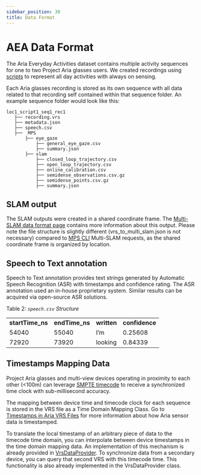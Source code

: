 ```yaml
---
sidebar_position: 30
title: Data Format
---
```


# AEA Data Format

The Aria Everyday Activities dataset contains multiple activity sequences for one to two Project Aria glasses users. We created recordings using [scripts](aea_scripts.mdx) to represent all day activities with always on sensing.

Each Aria glasses recording is stored as its own sequence with all data related to that recording self contained within that sequence folder. An example sequence folder would look like this:

```
loc1_script1_seq1_rec1
   ├── recording.vrs
   ├── metadata.json
   ├── speech.csv
   ├──  MPS
       ├── eye_gaze
           ├── general_eye_gaze.csv
           ├── summary.json
       ├── slam
           ├── closed_loop_trajectory.csv
           ├── open_loop_trajectory.csv
           ├── online_calibration.csv
           ├── semidense_observations.csv.gz
           ├── semidense_points.csv.gz
           ├── summary.json

```

## SLAM output
The SLAM outputs were created in a shared coordinate frame. The [Multi-SLAM data format page](/data_formats/mps/slam/mps_multi_slam.mdx) contains more information about this output. Please note the file structure is slightly different (vrs_to_multi_slam.json is not necessary) compared to [MPS CLI](/ARK/mps/request_mps/mps_cli.mdx) Multi-SLAM requests, as the shared coordinate frame is organized by location.

## Speech to Text annotation

Speech to Text annotation provides text strings generated by Automatic Speech Recognition (ASR) with timestamps and confidence rating. The ASR annotation used an in-house proprietary system. Similar results can be acquired via open-source ASR solutions.

Table 2: <em>`speech.csv` Structure</em>


<table>
  <tr>
   <td><strong>startTime_ns</strong></td>
   <td><strong>endTime_ns</strong></td>
   <td><strong>written</strong></td>
   <td><strong>confidence</strong></td>
  </tr>
  <tr>
   <td>54040</td>
   <td>55040</td>
   <td>I’m</td>
   <td>0.25608</td>
  </tr>
  <tr>
   <td>72920</td>
   <td>73920</td>
   <td>looking</td>
   <td>0.84339</td>
  </tr>
</table>



## Timestamps Mapping Data

Project Aria glasses and multi-view devices operating in proximity to each other (&lt;100m) can leverage [SMPTE timecode](https://en.wikipedia.org/wiki/SMPTE_timecode) to receive a synchronized time clock with sub-millisecond accuracy.

The mapping between device time and timecode clock for each sequence is stored in the VRS file as a Time Domain Mapping Class. Go to [Timestamps in Aria VRS Files](/data_formats/aria_vrs/timestamps_in_aria_vrs.mdx) for more information about how Aria sensor data is timestamped.

To translate the local timestamp of an arbitrary piece of data to the timecode time domain, you can interpolate between device timestamps in the time domain mapping data. An implementation of this mechanism is already provided in [VrsDataProvider](https://github.com/facebookresearch/projectaria_tools/blob/main/core/data_provider/VrsDataProvider.h#L299-L309). To synchronize data from a secondary device, you can query that second VRS with this timecode time. This functionality is also already implemented in the VrsDataProvider class.
